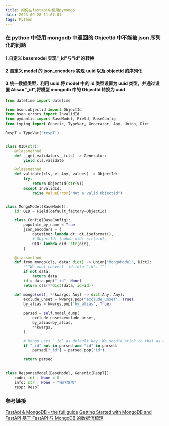 ```yaml
---
title: 如何在fastapi中使用pymongo
date: 2023-09-28 11:07:01
tags: Python
---
```


### 在 python 中使用 mongodb 中返回的 ObjectId 中不能被 json 序列化的问题

#### 1.自定义 basemodel 实现"\_id"与"id"的转换

#### 2.自定义 model 的 json_encoders 实现 uuid 以及 objectid 的序列化

#### 3.统一数据类型，利用 uuid 将 model 中的 id 类型设置为 uuid 类型，并通过设置 Alisa="\_id",将模型 mongodb 中的 ObjectId 转换为 uuid

```python
from datetime import datetime

from bson.objectid import ObjectId
from bson.errors import InvalidId
from pydantic import BaseModel, Field, BaseConfig
from typing import Generic, TypeVar, Generator, Any, Union, Dict

RespT = TypeVar('respT')


class OID(str):
    @classmethod
    def __get_validators__(cls) -> Generator:
        yield cls.validate

    @classmethod
    def validate(cls, v: Any, values) -> ObjectId:
        try:
            return ObjectId(str(v))
        except InvalidId:
            raise ValueError("Not a valid ObjectId")


class MongoModel(BaseModel):
    id: OID = Field(default_factory=ObjectId)

    class Config(BaseConfig):
        populate_by_name = True
        json_encoders = {
            datetime: lambda dt: dt.isoformat(),
            # ObjectId: lambda oid: str(oid),
            OID: lambda oid: str(oid),
        }

    @classmethod
    def from_mongo(cls, data: dict) -> Union["MongoModel", Dict]:
        """We must convert _id into "id". """
        if not data:
            return data
        id = data.pop("_id", None)
        return cls(**dict(data, id=id))

    def mongo(self, **kwargs: Any) -> dict[Any, Any]:
        exclude_unset = kwargs.pop("exclude_unset", True)
        by_alias = kwargs.pop("by_alias", True)

        parsed = self.model_dump(
            exclude_unset=exclude_unset,
            by_alias=by_alias,
            **kwargs,
        )

        # Mongo uses `_id` as default key. We should stick to that as well.
        if "_id" not in parsed and "id" in parsed:
            parsed["_id"] = parsed.pop("id")

        return parsed


class ResponseModel(BaseModel, Generic[RespT]):
    code: int | None = 0
    info: str | None = "操作成功"
    resp: RespT

```

### 参考链接

[FastApi & MongoDB - the full guide](https://github.com/tiangolo/fastapi/issues/1515)
[Getting Started with MongoDB and FastAPI](https://www.mongodb.com/developer/languages/python/python-quickstart-fastapi/)
[基于 FastAPI 与 MongoDB 的数据流梳理](https://hustyichi.github.io/2020/10/21/fastapi/)
